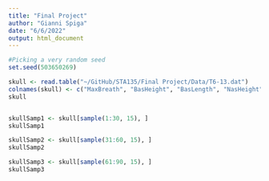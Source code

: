 ```yaml
---
title: "Final Project"
author: "Gianni Spiga"
date: "6/6/2022"
output: html_document
---
```


```r
#Picking a very random seed 
set.seed(503650269)

skull <- read.table("~/GitHub/STA135/Final Project/Data/T6-13.dat")
colnames(skull) <- c("MaxBreath", "BasHeight", "BasLength", "NasHeight", "Time Period")
skull


skullSamp1 <- skull[sample(1:30, 15), ]
skullSamp1

skullSamp2 <- skull[sample(31:60, 15), ]
skullSamp2

skullSamp3 <- skull[sample(61:90, 15), ]
skullSamp3
```
